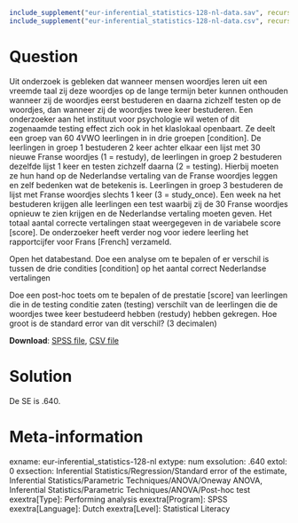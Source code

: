 ```{r, echo = FALSE, results = "hide"}
include_supplement("eur-inferential_statistics-128-nl-data.sav", recursive = TRUE)
include_supplement("eur-inferential_statistics-128-nl-data.csv", recursive = TRUE)
```

Question
========
Uit onderzoek is gebleken dat wanneer mensen woordjes leren uit een vreemde taal zij deze woordjes op de lange termijn beter kunnen onthouden wanneer zij de woordjes eerst bestuderen en daarna zichzelf testen op de woordjes, dan wanneer zij de woordjes twee keer bestuderen. Een onderzoeker aan het instituut voor psychologie wil weten of dit zogenaamde testing effect zich ook in het klaslokaal openbaart. Ze deelt een groep van 60 4VWO leerlingen in in drie groepen [condition]. De leerlingen in groep 1 bestuderen 2 keer achter elkaar een lijst met 30 nieuwe Franse woordjes (1 = restudy), de leerlingen in groep 2 bestuderen dezelfde lijst 1 keer en testen zichzelf daarna (2 = testing). Hierbij moeten ze hun hand op de Nederlandse vertaling van de Franse woordjes leggen en zelf bedenken wat de betekenis is. Leerlingen in groep 3 bestuderen de lijst met Franse woordjes slechts 1 keer (3 = study_once). Een week na het bestuderen krijgen alle leerlingen een test waarbij zij de 30 Franse woordjes opnieuw te zien krijgen en de Nederlandse vertaling moeten geven. Het totaal aantal correcte vertalingen staat weergegeven in de variabele score [score]. De onderzoeker heeft verder nog voor iedere leerling het rapportcijfer voor Frans [French] verzameld.

Open het databestand. Doe een analyse om te bepalen of er verschil is tussen de drie condities [condition] op het aantal correct Nederlandse vertalingen

Doe een post-hoc toets om te bepalen of de prestatie [score] van leerlingen die in de testing conditie zaten (testing) verschilt van de leerlingen die de woordjes twee keer bestudeerd hebben (restudy) hebben gekregen. Hoe groot is de standard error van dit verschil? (3 decimalen)


**Download**: [SPSS file](eur-inferential_statistics-128-nl-data.sav), [CSV file](eur-inferential_statistics-128-nl-data.csv)


Solution
========
De SE is .640.


Meta-information
================
exname: eur-inferential_statistics-128-nl
extype: num
exsolution: .640
extol: 0
exsection: Inferential Statistics/Regression/Standard error of the estimate, Inferential Statistics/Parametric Techniques/ANOVA/Oneway ANOVA, Inferential Statistics/Parametric Techniques/ANOVA/Post-hoc test
exextra[Type]: Performing analysis
exextra[Program]: SPSS
exextra[Language]: Dutch
exextra[Level]: Statistical Literacy
